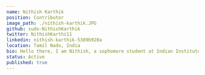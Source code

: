 ---
name: Nithish Karthik
position: Contributor
image_path: ./nithish-karthik.JPG
github: sudo-NithishKarthik
twitter: NithishKarthi11
linkedin: nithish-karthik-5389b920a
location: Tamil Nadu, India
bio: Hello there, I am Nithish, a sophomore student at Indian Institute of Technology, Varanasi. I have a keen sense of interest in technology related stuff. I like to explore everything that comes in my way. I am geared towards making a positive impact on people by engaging with open source communities.
status: Active
published: true
---

